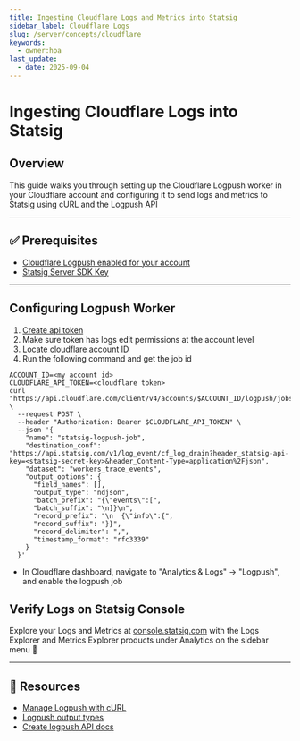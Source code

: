 ```yaml
---
title: Ingesting Cloudflare Logs and Metrics into Statsig
sidebar_label: Cloudflare Logs
slug: /server/concepts/cloudflare
keywords:
  - owner:hoa
last_update:
  - date: 2025-09-04
---
```


# Ingesting Cloudflare Logs into Statsig

## Overview

This guide walks you through setting up the Cloudflare Logpush worker in your Cloudflare account and configuring it to send logs and metrics to Statsig using cURL and the Logpush API

---

## ✅ Prerequisites

- [Cloudflare Logpush enabled for your account](https://developers.cloudflare.com/logs/logpush/)
- [Statsig Server SDK Key](https://docs.statsig.com/server-core/)

---

## Configuring Logpush Worker

1. [Create api token](https://developers.cloudflare.com/fundamentals/api/get-started/create-token/)
2. Make sure token has logs edit permissions at the account level
3. [Locate cloudflare account ID](https://developers.cloudflare.com/fundamentals/account/find-account-and-zone-ids/)
4. Run the following command and get the job id

```
ACCOUNT_ID=<my account id>
CLOUDFLARE_API_TOKEN=<cloudflare token>
curl "https://api.cloudflare.com/client/v4/accounts/$ACCOUNT_ID/logpush/jobs" \
  --request POST \
  --header "Authorization: Bearer $CLOUDFLARE_API_TOKEN" \
  --json '{
    "name": "statsig-logpush-job",
    "destination_conf": "https://api.statsig.com/v1/log_event/cf_log_drain?header_statsig-api-key=<statsig-secret-key>&header_Content-Type=application%2Fjson",
    "dataset": "workers_trace_events",
    "output_options": {
      "field_names": [],
      "output_type": "ndjson",
      "batch_prefix": "{\"events\":[",
      "batch_suffix": "\n]}\n",
      "record_prefix": "\n  {\"info\":{",
      "record_suffix": "}}",
      "record_delimiter": ",",
      "timestamp_format": "rfc3339"
    }
  }'
```
- In Cloudflare dashboard, navigate to "Analytics & Logs" -> "Logpush", and enable the logpush job

## Verify Logs on Statsig Console

Explore your Logs and Metrics at [console.statsig.com](http://console.statsig.com) with the Logs Explorer and Metrics Explorer products under Analytics on the sidebar menu 🙂

---

## 🔗 Resources

- [Manage Logpush with cURL](https://developers.cloudflare.com/logs/logpush/examples/example-logpush-curl/)
- [Logpush output types](https://developers.cloudflare.com/logs/logpush/logpush-job/log-output-options/#output-types)
- [Create logpush API docs](https://developers.cloudflare.com/api/resources/logpush/subresources/jobs/methods/create/)

